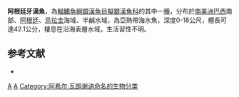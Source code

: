 {{Speciesbox
| image = Odontesthes argentinensis Punta Rasa.JPG
| status = NE
| status_system = IUCN3.1
| taxon = Odontesthes argentinensis 
| authority =  [[Achille_Valenciennes|Valenciennes]], 1835
| synonyms = *''Atherina argentinensis '',Valenciennes, 1835 
*''Basilichthys bonariensis argentinensis '',Valenciennes, 1835 
*''Atherina lessonii '',Valenciennes, 1835 
*''Pseudothyrina iheringi '',Miranda Ribeiro, 1915 
*''Odontesthes jheringi '',Miranda Ribeiro, 1915 
*''Odontesthes jheringi '',Miranda Ribeiro, 1915 
}}
'''阿根廷牙漢魚'''，為[[輻鰭魚綱|輻鰭魚綱]][[銀漢魚目|銀漢魚目]][[擬銀漢魚科|擬銀漢魚科]]的其中一[[種|種]]，分布於[[南美洲|南美洲]][[巴西|巴西]]南部、[[阿根廷|阿根廷]]、[[烏拉圭|烏拉圭]]海域、半鹹水域，為亞熱帶海水魚，深度0-18公尺，體長可達42.1公分，棲息在沿海表層水域，生活習性不明。

==参考文献==
*{{FishBase_species|genus=Odontesthes|species=argentinensis|year=2016|month=2}}

{{Taxonbar|from=Q1964402}}

[[Category:牙漢魚屬|A]]
[[Category:1835年描述的鱼类|A]]
[[Category:阿希尔·瓦朗谢讷命名的生物分类|Category:阿希尔·瓦朗谢讷命名的生物分类]]


{{魚類小作品}}